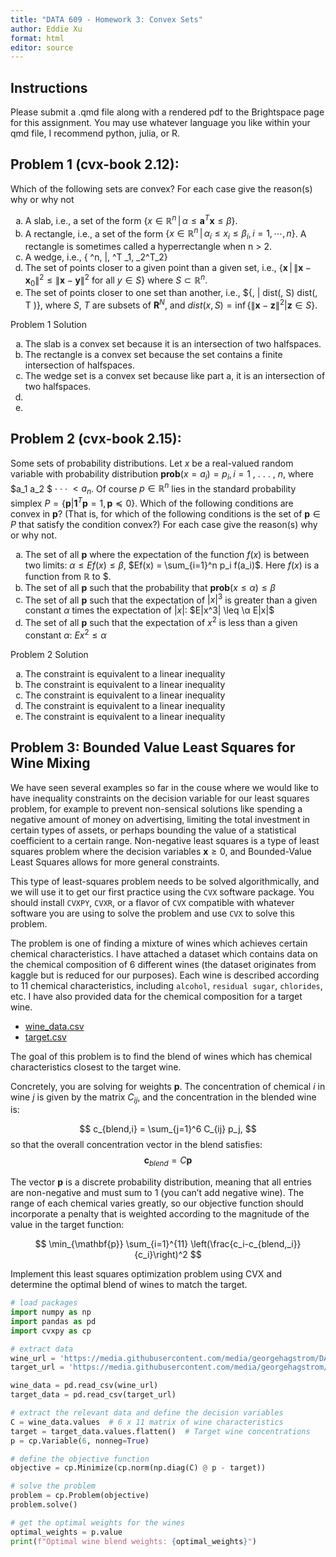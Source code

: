 ```yaml
---
title: "DATA 609 - Homework 3: Convex Sets"
author: Eddie Xu
format: html 
editor: source
---
```


## Instructions

Please submit a .qmd file along with a rendered pdf to the Brightspace page for this assignment. You may use whatever language you like within your qmd file,
I recommend python, julia, or R. 

## Problem 1 (cvx-book 2.12): 

Which of the following sets are convex? For each case give the reason(s) why or why not

a. A slab, i.e., a set of the form $\{x \in \mathbb{R}^n\, |\, \alpha \leq \mathbf{a}^T \mathbf{x} \leq{\beta}\}$.
b. A rectangle, i.e., a set of the form $\{x \in \mathbb{R}^n\, |\, \alpha_i \leq x_i \leq \beta_i, i = 1,\cdots,\, n\}$. A rectangle is sometimes called a hyperrectangle when n > 2.
c. A wedge, i.e., \{ \mathbf{x} \in \mathbf{R}^n\, |\, \mathbf{a_1}^T\mathbf{x} \leq \mathbf{b}_1, \mathbf{a}_2^T\leq\mathbf{b}_2\}
d. The set of points closer to a given point than a given set, i.e.,
$\{ \mathbf{x}\, |\, \|\mathbf{x} − \mathbf{x}_0\|^2 \leq \|\mathbf{x} − \mathbf{y}\|^2$ for all $y \in S\}$
where $S \subset \mathbb{R}^n$.
e. The set of points closer to one set than another, i.e.,
$\{\mathbf{x}\, | dist(\mathbf{x}, S) \leq dist(\mathbf{x}, T )\},
where $S$, $T$ are subsets of $\mathbf{R}^N$, and
$dist(x, S) = \inf\{\|\mathbf{x}  − \mathbf{z}\|^2 | \mathbf{z} \in S\}$.

Problem 1 Solution

a. The slab is a convex set because it is an intersection of two halfspaces.
b. The rectangle is a convex set because the set contains a finite intersection of halfspaces.
c. The wedge set is a convex set because like part a, it is an intersection of two halfspaces.
d. 
e.

## Problem 2 (cvx-book 2.15): 

Some sets of probability distributions. Let $x$ be a real-valued random variable with probability distribution $\mathbf{prob}(x = a_i) = p_i, i = 1$ , . . . , $n$, where $a_1 \lt a_2 \lt $ · · · $\lt a_n$. Of course $p \in \mathbb{R}^n$ lies in the standard probability simplex $P = \{\mathbf{p} | \mathbf{1}^T \mathbf{p} = 1, \mathbf{p} \preceq 0\}$. Which of the following
conditions are convex in $\mathbf{p}$? (That is, for which of the following conditions is the set of $\mathbf{p} \in P$ that satisfy the condition convex?) For each case give the reason(s) why or why not.

a. The set of all $\mathbf{p}$ where the expectation of the function $f(x)$ is between two limits: $\alpha \leq Ef(x) \leq \beta$, $Ef(x) = \sum_{i=1}^n p_i f(a_i)$. Here $f(x)$ is
a function from $\mathbb{R}$ to \mathbb{R}$.
b. The set of all $\mathbf{p}$ such that the probability that $\mathbf{prob}(x\leq\alpha) \leq \beta$ 
c. The set of all $\mathbf{p}$ such that the expectation of $|x|^3$ is greater than a given constant $\alpha$ times the expectation of $|x|$:
$E|x^3| \leq \α E|x|$
d. The set of all $\mathbf{p}$ such that the expectation of $x^2$ is less than a given constant $\alpha$: 
$Ex^2 \leq \alpha$

Problem 2 Solution

a. The constraint is equivalent to a linear inequality
b. The constraint is equivalent to a linear inequality
c. The constraint is equivalent to a linear inequality
d. The constraint is equivalent to a linear inequality
e. The constraint is equivalent to a linear inequality

## Problem 3: Bounded Value Least Squares for Wine Mixing

We have seen several examples so far in the couse where we would like to have inequality constraints on the decision variable for our least squares problem, for example to prevent non-sensical solutions like spending a negative amount of money on advertising, limiting the total investment in certain types of assets, or perhaps bounding the value of a statistical coefficient to a certain range. Non-negative least squares is a type of least squares problem where the decision variables $\mathbf{x}\geq 0$, and Bounded-Value Least Squares allows for more general constraints.

This type of least-squares problem needs to be solved algorithmically, and we will use it to get our first practice using the `CVX` software package. You should install `CVXPY`, `CVXR`, or a flavor of `CVX` compatible with whatever software you are using to solve the problem and use `CVX` to solve this problem.

The problem is one of finding a mixture of wines which achieves certain chemical characteristics. I have attached a dataset which contains data on the chemical composition of 6 different wines (the dataset originates from kaggle but is reduced for our purposes). Each wine is described according to 11 chemical characteristics, including `alcohol`, `residual sugar`, `chlorides`, etc. I have also provided data for the chemical composition for a target wine. 

- [wine_data.csv](https://github.com/georgehagstrom/DATA609Spring2025/blob/main/website/assignments/labs/labData/wine_data.csv) 
- [target.csv](https://github.com/georgehagstrom/DATA609Spring2025/blob/main/website/assignments/labs/labData/target.csv) 

The goal of this problem is to find the blend of wines which has chemical characteristics closest to the target wine.

Concretely, you are solving for weights $\mathbf{p}$. The concentration of chemical $i$ in wine $j$ is given by the matrix $C_{ij}$, and the concentration in the blended wine is:

$$
c_{blend,i} = \sum_{j=1}^6 C_{ij} p_j,
$$
so that the overall concentration vector in the blend satisfies:
$$
\mathbf{c}_{blend} = C\mathbf{p}
$$

The vector $\mathbf{p}$ is a discrete probability distribution, meaning that all entries are non-negative and must sum to $1$ (you can't add negative wine). The range of each chemical
varies greatly, so our objective function should incorporate a penalty that is weighted according to the magnitude of the value in the target function:

$$
\min_{\mathbf{p}} \sum_{i=1}^{11} \left(\frac{c_i-c_{blend,_i}}{c_i}\right)^2
$$

Implement this least squares optimization problem using CVX and determine the optimal blend of wines to match the target.

```python
# load packages
import numpy as np
import pandas as pd
import cvxpy as cp

# extract data
wine_url = 'https://media.githubusercontent.com/media/georgehagstrom/DATA609Spring2025/refs/heads/main/website/assignments/labs/labData/wine_data.csv'
target_url = 'https://media.githubusercontent.com/media/georgehagstrom/DATA609Spring2025/refs/heads/main/website/assignments/labs/labData/target.csv'

wine_data = pd.read_csv(wine_url)
target_data = pd.read_csv(target_url)

# extract the relevant data and define the decision variables
C = wine_data.values  # 6 x 11 matrix of wine characteristics
target = target_data.values.flatten()  # Target wine concentrations
p = cp.Variable(6, nonneg=True)

# define the objective function
objective = cp.Minimize(cp.norm(np.diag(C) @ p - target))

# solve the problem
problem = cp.Problem(objective)
problem.solve()

# get the optimal weights for the wines
optimal_weights = p.value
print(f"Optimal wine blend weights: {optimal_weights}")

```

 




